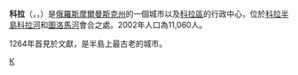 {{Infobox Settlement
| name = 科拉
| native_name = {{lang|ru|Ко́ла}}
| image_skyline =
| imagesize = 250px
| image_caption = 
| image_flag = 
| image_shield = Kola COA (Arkhangelsk Governorate) (1781).png
| pushpin_map = Russia
| pushpin_label_position = bottom
| subdivision_type = 国家
| subdivision_name = {{RUS}}
| subdivision_type1 = [[俄罗斯行政区划|州]]
| subdivision_name1 = [[摩尔曼斯克州|摩尔曼斯克州]]
| subdivision_type2 = [[区_(后苏联国家)|区]]
| subdivision_name2 = 科拉区
| elevation_m = 15
| elevation_ft = 
| area_total_km2 = 
| population_as_of = 2008年
| population_total = 10545
| population_density_km2 = 
| timezone = 
| utc_offset = +3
| timezone_DST = 
| utc_offset_DST = +4
| latd = 68
| latm = 52
| lats = 59
| latNS = N
| longd = 33
| longm = 01
| longs = 19
| longEW = E
| website =  
}}
'''科拉'''（{{lang-ru|Ко́ла}}，{{lang-se|Guoládat}}，{{lang-sms|Kuâlõk}}）是[[俄羅斯|俄羅斯]][[摩爾曼斯克州|摩爾曼斯克州]]的一個城市以及[[科拉區|科拉區]]的行政中心，位於[[科拉半島|科拉半島]][[科拉河|科拉河]]和[[圖洛馬河|圖洛馬河]]會合之處。2002年人口為11,060人。

1264年首見於文獻，是半島上最古老的城市。

{{摩爾曼斯克州城市}}
{{Russia-geo-stub}}

[[Category:摩爾曼斯克州城市|К]]